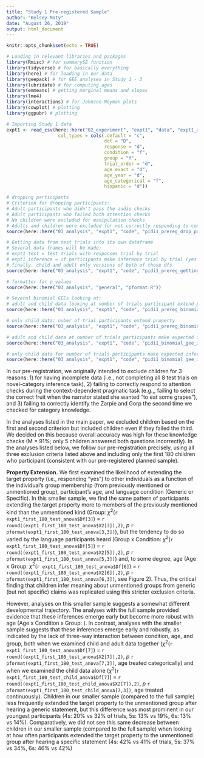 ```yaml
---
title: "Study 1 Pre-registered Sample"
author: "Kelsey Moty"
date: "August 26, 2019"
output: html_document
---
```


```r
knitr::opts_chunk$set(echo = TRUE)

# Loading in relevant libraries and packages
library(Rmisc) # for summarySE function
library(tidyverse) # for basically everything
library(here) # for loading in our data
library(geepack) # for GEE analyses in Study 1 - 3
library(lubridate) # for computing ages
library(emmeans) # getting marginal means and slopes
library(lme4) 
library(interactions) # for Johnson-Neyman plots
library(cowplot) # plotting
library(ggpubr) # plotting
```

```r
# Importing Study 1 data 
expt1 <- read_csv(here::here("02_experiment", "expt1", "data", "expt1_allparticipants.csv"),
                   col_types = cols(.default = "c",
                                    dot = "D",
                                    response = "d",
                                    condition = "f",
                                    group = "f",
                                    trial_order = "d",
                                    age_exact = "d",
                                    age_year = "d",
                                    age_categorical = "f",
                                    hispanic = "d"))
```

```r
# dropping participants
# Criterion for dropping participants:
# Adult participants who didn't pass the audio checks
# Adult participants who failed both attention checks
# No children were excluded for manipulation checks
# Adults and children were excluded for not correctly responding to control trials in pragmatic task
source(here::here("03_analysis", "expt1", "code", "pidi1_prereg_drop_participants.R"))
```

```r
# Getting data from test trials into its own dataframe
# Several data frames will be made:
# expt1_test = test trials with responses trial by trial
# expt1_inference = if participants make inference trial by trial (yes to mentioned, no to un mentioned) 
# finally, child and adult only versions of both of those dfs
source(here::here("03_analysis", "expt1", "code", "pidi1_prereg_getting_data_from_test_trials.R"))
```

```r
# formatter for p values 
source(here::here("03_analysis", "general", "pformat.R"))
```

```r
# Several binomial GEEs looking at:
# adult and child data looking at number of trials participant extend property to each group
source(here::here("03_analysis", "expt1", "code", "pidi1_prereg_binomial_gee.R"))

# only child data; nuber of trial participants extend property
source(here::here("03_analysis", "expt1", "code", "pidi1_prereg_binomial_gee_child.R"))

# adult and child data at number of trials participants make expected inference
source(here::here("03_analysis", "expt1", "code", "pidi1_binomial_gee_inf.R"))

# only child data for number of trials participants make expected inference
source(here::here("03_analysis", "expt1", "code", "pidi1_binomial_gee_inf_child.R"))
```

  In our pre-registration, we originally intended to exclude children for 3 reasons: 1) for having incomplete data (i.e., not completing all 8 test trials on novel-category inference task), 2) failing to correctly respond to attention checks during the context-dependent pragmatic task (e.g.,, failing to select the correct fruit when the narrator stated she wanted "to eat some grapes"), and 3) failing to correctly identify the Zarpie and Gorp the second time we checked for category knowledge. 
  
  In the analyses listed in the main paper, we excluded children based on the first and second criterion but included children even if they failed the third. We decided on this because overall accuracy was high for these knowledge checks (M = 91%; only 5 children answered both questions incorrectly). In the analyses listed below, we follow our pre-registration precisely, using all three exclusion criteria listed above and including only the first 180 children who participant (consistent with our pre-registered planned sample).

**Property Extension.** We first examined the likelihood of extending the target property (i.e., responding "yes") to other individuals as a function of the individual's group membership (from previously mentioned or unmentioned group), participant's age, and language condition (Generic or Specific). In this smaller sample, we find the same pattern of participants extending the target property more to members of the previously mentioned kind than the unmentioned kind  (Group: $\chi^2$(`r expt1_first_180_test_anova$Df[3]`) = `r round((expt1_first_180_test_anova$X2[3]),2)`, *p* `r pformat(expt1_first_180_test_anova[3,3])`), but the tendency to do so varied by the language participants heard (Group x Condition: $\chi^2$(`r expt1_first_180_test_anova$Df[5]`) = `r round((expt1_first_180_test_anova$X2[5]),2)`, *p* `r pformat(expt1_first_180_test_anova[5,3])`) and, to some degree, age (Age x Group: $\chi^2$(`r expt1_first_180_test_anova$Df[6]`) = `r round((expt1_first_180_test_anova$X2[6]),2)`, *p* `r pformat(expt1_first_180_test_anova[6,3])`, see Figure 2). Thus, the critical finding that children infer meaning about unmentioned groups from generic (but not specific) claims was replicated using this stricter exclusion criteria.

However, analyses on this smaller sample suggests a somewhat different developmental trajectory. The analyses with the full sample provided evidence that these inferences emerge early but become more robust with age (Age x Condition x Group: ). In contrast, analyses with the smaller sample suggests that these inferences emerge early and robustly, as indicated by the lack of three-way interaction between condition, age, and group, both when we examined child and adult data together ($\chi^2$(`r expt1_first_180_test_anova$Df[7]`) = `r round((expt1_first_180_test_anova$X2[7]),2)`, *p* `r pformat(expt1_first_180_test_anova[7,3])`, age treated categorically) and when we examined the child data alone ($\chi^2$(`r expt1_first_180_test_child_anova$Df[7]`) = `r round((expt1_first_180_test_child_anova$X2[7]),2)`, *p* `r pformat(expt1_first_180_test_child_anova[7,3])`, age treated continuously). Children in our smaller sample (compared to the full sample) less frequently extended the target property to the unmentioned group after hearing a generic statement, but this difference was most prominent in our youngest participants (4s: 20% vs 32% of trials, 5s: 13% vs 19%, 6s: 13% vs 14%). Comparatively, we did not see this same decrease between children in our smaller sample (compared to the full sample) when looking at how often participants extended the target property to the unmentioned group after hearing a specific statement (4s: 42% vs 41% of trials, 5s: 37% vs 34%, 6s: 46% vs 42%)

